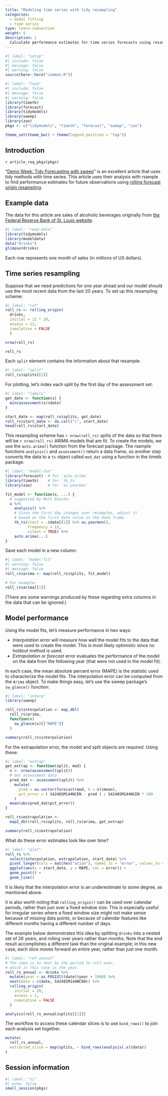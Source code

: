 ```yaml
---
title: "Modeling time series with tidy resampling"
categories:
  - model fitting
  - time series
type: learn-subsection
weight: 4
description: | 
  Calculate performance estimates for time series forecasts using resampling.
---
```


```r
#| label: "setup"
#| include: false
#| message: false
#| warning: false
source(here::here("common.R"))
```

```r
#| label: "load"
#| include: false
#| message: false
#| warning: false
library(timetk)
library(forecast)
library(tidymodels)
library(sweep)
library(zoo)
pkgs <- c("tidymodels", "timetk", "forecast", "sweep", "zoo")

theme_set(theme_bw() + theme(legend.position = "top"))
```


## Introduction

`r article_req_pkgs(pkgs)`

"[Demo Week: Tidy Forecasting with sweep](https://www.business-science.io/code-tools/2017/10/25/demo_week_sweep.html)" is an excellent article that uses tidy methods with time series. This article uses their analysis with rsample to find performance estimates for future observations using [rolling forecast origin resampling](https://robjhyndman.com/hyndsight/crossvalidation/). 

## Example data

The data for this article are sales of alcoholic beverages originally from [the Federal Reserve Bank of St. Louis website](https://fred.stlouisfed.org/series/S4248SM144NCEN).

```r
#| label: "read-data"
library(tidymodels)
library(modeldata)
data("drinks")
glimpse(drinks)
```

Each row represents one month of sales (in millions of US dollars). 

## Time series resampling

Suppose that we need predictions for one year ahead and our model should use the most recent data from the last 20 years. To set up this resampling scheme:

```r
#| label: "rof"
roll_rs <- rolling_origin(
  drinks, 
  initial = 12 * 20, 
  assess = 12,
  cumulative = FALSE
  )

nrow(roll_rs)

roll_rs
```

Each `split` element contains the information about that resample:

```r
#| label: "split"
roll_rs$splits[[1]]
```

For plotting, let's index each split by the first day of the assessment set:

```r
#| label: "labels"
get_date <- function(x) {
  min(assessment(x)$date)
}

start_date <- map(roll_rs$splits, get_date)
roll_rs$start_date <- do.call("c", start_date)
head(roll_rs$start_date)
```

This resampling scheme has `r nrow(roll_rs)` splits of the data so that there will be `r nrow(roll_rs)` ARIMA models that are fit. To create the models, we use the `auto.arima()` function from the forecast package. The rsample functions `analysis()` and `assessment()` return a data frame, so another step converts the data to a `ts` object called `mod_dat` using a function in the timetk package.

```r
#| label: "model-fun"
library(forecast)  # for `auto.arima`
library(timetk)    # for `tk_ts`
library(zoo)       # for `as.yearmon`

fit_model <- function(x, ...) {
  # suggested by Matt Dancho:
  x %>%
    analysis() %>%
    # Since the first day changes over resamples, adjust it
    # based on the first date value in the data frame 
    tk_ts(start = .$date[[1]] %>% as.yearmon(), 
          frequency = 12, 
          silent = TRUE) %>%
    auto.arima(...)
}
```

Save each model in a new column:

```r
#| label: "model-fit"
#| warning: false
#| message: false
roll_rs$arima <- map(roll_rs$splits, fit_model)

# For example:
roll_rs$arima[[1]]
```

(There are some warnings produced by these regarding extra columns in the data that can be ignored.)

## Model performance

Using the model fits, let's measure performance in two ways:

 * _Interpolation_ error will measure how well the model fits to the data that were used to create the model. This is most likely optimistic since no holdout method is used. 
 * _Extrapolation_ or _forecast_ error evaluates the performance of the model on the data from the following year (that were not used in the model fit).
 
In each case, the mean absolute percent error (MAPE) is the statistic used to characterize the model fits. The interpolation error can be computed from the `Arima` object. To make things easy, let's use the sweep package's `sw_glance()` function:

```r
#| label: "interp"
library(sweep)

roll_rs$interpolation <- map_dbl(
  roll_rs$arima,
  function(x) 
    sw_glance(x)[["MAPE"]]
  )

summary(roll_rs$interpolation)
```

For the extrapolation error, the model and split objects are required. Using these:

```r
#| label: "extrap"
get_extrap <- function(split, mod) {
  n <- nrow(assessment(split))
  # Get assessment data
  pred_dat <- assessment(split) %>%
    mutate(
      pred = as.vector(forecast(mod, h = n)$mean),
      pct_error = ( S4248SM144NCEN - pred ) / S4248SM144NCEN * 100
    )
  mean(abs(pred_dat$pct_error))
}

roll_rs$extrapolation <- 
  map2_dbl(roll_rs$splits, roll_rs$arima, get_extrap)

summary(roll_rs$extrapolation)
```

What do these error estimates look like over time?

```r
#| label: "plot"
roll_rs %>%
  select(interpolation, extrapolation, start_date) %>%
  pivot_longer(cols = matches("ation"), names_to = "error", values_to = "MAPE") %>%
  ggplot(aes(x = start_date, y = MAPE, col = error)) + 
  geom_point() + 
  geom_line()
```

It is likely that the interpolation error is an underestimate to some degree, as mentioned above. 

It is also worth noting that `rolling_origin()` can be used over calendar periods, rather than just over a fixed window size. This is especially useful for irregular series where a fixed window size might not make sense because of missing data points, or because of calendar features like different months having a different number of days.

The example below demonstrates this idea by splitting `drinks` into a nested set of 26 years, and rolling over years rather than months. Note that the end result accomplishes a different task than the original example; in this new case, each slice moves forward an entire year, rather than just one month.

```r
#| label: "rof-annual"
# The idea is to nest by the period to roll over,
# which in this case is the year.
roll_rs_annual <- drinks %>%
  mutate(year = as.POSIXlt(date)$year + 1900) %>%
  nest(data = c(date, S4248SM144NCEN)) %>%
  rolling_origin(
    initial = 20, 
    assess = 1, 
    cumulative = FALSE
  )

analysis(roll_rs_annual$splits[[1]])
```

The workflow to access these calendar slices is to use `bind_rows()` to join
each analysis set together.

```r
mutate(
  roll_rs_annual,
  extracted_slice = map(splits, ~ bind_rows(analysis(.x)$data))
)
```


## Session information {#session-info}

```r
#| label: "si"
#| echo: false
small_session(pkgs)
```
 
